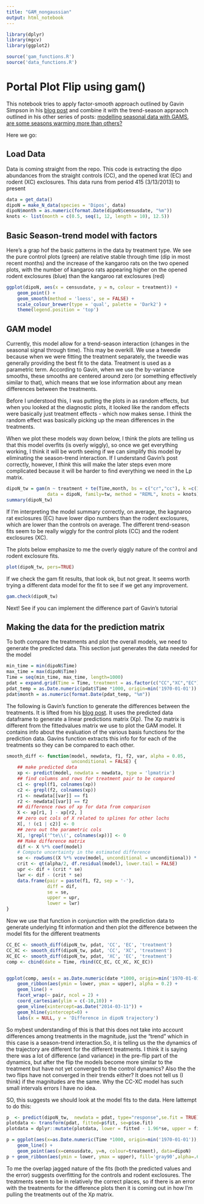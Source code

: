 ```yaml
---
title: "GAM_nongaussian"
output: html_notebook
---
```


```r
library(dplyr)
library(mgcv)
library(ggplot2)

source('gam_functions.R')
source('data_functions.R')
```

# Portal Plot Flip using gam()

This notebook tries to apply factor-smooth approach outlined by Gavin 
Simpson in his [blog post](https://www.fromthebottomoftheheap.net/2017/10/10/difference-splines-i/)
and combine it with the trend-season appraoch outlined in his other series of
posts: [modelling seasonal data with GAMS](https://www.fromthebottomoftheheap.net/2014/05/09/modelling-seasonal-data-with-gam/),
[are some seasons warming more than others?](https://www.fromthebottomoftheheap.net/2015/11/23/are-some-seasons-warming-more-than-others/)

Here we go:

## Load Data

Data is coming straight from the repo. This code is extracting the dipo 
abundances from the straight controls (CC), and the opened krat (EC) and rodent 
(XC) exclosures. This data runs from period 415 (3/13/2013) to present

```r
data = get_data()
dipoN = make_N_data(species = 'Dipos', data)
dipoN$month = as.numeric(format.Date(dipoN$censusdate, "%m"))
knots <- list(month = c(0.5, seq(1, 12, length = 10), 12.5))
```

## Basic Season-trend model with factors

Here's a grap hof the basic patterns in the data by treatment type. We see
the pure control plots (green) are relative stable through time (dip in most 
recent months) and the increase of the kangaroo rats on the two opened plots, 
with the number of kangaroo rats appearing higher on the opened rodent 
exclosures (blue) than the kangaroo rat exclosures (red)


```r
ggplot(dipoN, aes(x = censusdate, y = n, colour = treatment)) +
    geom_point() +
    geom_smooth(method = 'loess', se = FALSE) +
    scale_colour_brewer(type = 'qual', palette = 'Dark2') +
    theme(legend.position = 'top')
```

## GAM model

Currently, this model allow for a trend-season interaction (changes in the
seasonal signal through time). This may be overkill. We use a tweedie because
when we were fitting the treatment separately, the tweedie was generally
providing the best fit to the data. Treatment is used as a parametric term.
According to Gavin, when we use the by-variance smooths, these smooths are
centered around zero (or something effectively similar to that), which means
that we lose information about any mean differences between the treatments.

Before I understood this, I was putting the plots in as random effects, but
when you looked at the diagnostic plots, it looked like the random effects
were basically just treatment effects - which now makes sense. I think the
random effect was basically picking up the mean differences in the treatments.

When we plot these models way down below, I think the plots are telling us that
this model overfits (is overly wiggly), so once we get everything working,
I think it will be worth seeing if we can simplify this model by eliminating
the season-trend interaction. If I understand Gavin's post correctly, however,
I *think* this will make the later steps even more complicated because it
will be harder to find everything we need in the Lp matrix.

```r
dipoN_tw = gam(n ~ treatment + te(Time,month, bs = c("cr","cc"), k =c(10,12), by=treatment),
               data = dipoN, family=tw, method = "REML", knots = knots)
summary(dipoN_tw)
```

If I'm interpreting the model summary correctly, on average, the kagnaroo rat 
exclosures (EC) have lower dipo numbers than the rodent exclosures, which are 
lower than the controls on average. The different trend-season fits seem to be really wiggly for the
control plots (CC) and the rodent exclosures (XC).

The plots below emphasize to me the overly qiggly nature of the control 
and rodent exclosure fits.
```r
plot(dipoN_tw, pers=TRUE)
```
If we check the gam fit results, that look ok, but not great. It seems worth trying a
different data model for the fit to see if we get any improvement.
```r
gam.check(dipoN_tw)
```

Next! See if you can implement the difference part of Gavin's tutorial

## Making the data for the prediction matrix

To both compare the treatments and plot the overall models, we need to 
generate the predicted data. This section just generates the data needed
for the model

```r
min_time = min(dipoN$Time)
max_time = max(dipoN$Time)
Time = seq(min_time, max_time, length=1000)
pdat = expand.grid(Time = Time, treatment = as.factor(c("CC","XC","EC")))
pdat_temp = as.Date.numeric(pdat$Time *1000, origin=min('1970-01-01'))
pdat$month = as.numeric(format.Date(pdat_temp, "%m"))
```

The following is Gavin's function to generate the differences between
the treatments. It is lifted from his [blog post](https://www.fromthebottomoftheheap.net/2017/10/10/difference-splines-i/).
It uses the predicted data dataframe to generate a linear predictions matrix (Xp).
The Xp matrix is different from the fittedvalues matrix we use to plot the GAM
model. It contains info about the evaluation of the various basis functions for
the prediction data. Gavins function extracts this info for for each of the 
treatments so they can be compared to each other. 

```r
smooth_diff <- function(model, newdata, f1, f2, var, alpha = 0.05,
                        unconditional = FALSE) {
    ## make predicted data
    xp <- predict(model, newdata = newdata, type = 'lpmatrix')
    ## find columns and rows for treatment pair to be compared
    c1 <- grepl(f1, colnames(xp))
    c2 <- grepl(f2, colnames(xp))
    r1 <- newdata[[var]] == f1
    r2 <- newdata[[var]] == f2
    ## difference rows of xp for data from comparison
    X <- xp[r1, ] - xp[r2, ]
    ## zero out cols of X related to splines for other lochs
    X[, ! (c1 | c2)] <- 0
    ## zero out the parametric cols
    X[, !grepl('^te\\(', colnames(xp))] <- 0
    ## Make difference matrix
    dif <- X %*% coef(model)
    # Compute uncertainty in the estimated difference
    se <- rowSums((X %*% vcov(model, unconditional = unconditional)) * X)
    crit <- qt(alpha/2, df.residual(model), lower.tail = FALSE)
    upr <- dif + (crit * se)
    lwr <- dif - (crit * se)
    data.frame(pair = paste(f1, f2, sep = '-'),
               diff = dif,
               se = se,
               upper = upr,
               lower = lwr)
}

```

Now we use that function in conjunction with the prediction data to generate
underlying fit information and then plot the difference between the model
fits for the different treatments
```r
CC_EC <- smooth_diff(dipoN_tw, pdat, 'CC', 'EC', 'treatment')
CC_XC <- smooth_diff(dipoN_tw, pdat, 'CC', 'XC', 'treatment')
XC_EC <- smooth_diff(dipoN_tw, pdat, 'XC', 'EC', 'treatment')
comp <- cbind(date = Time, rbind(CC_EC, CC_XC, XC_EC))


ggplot(comp, aes(x = as.Date.numeric(date *1000, origin=min('1970-01-01')), y = diff, group = pair)) +
    geom_ribbon(aes(ymin = lower, ymax = upper), alpha = 0.2) +
    geom_line() +
    facet_wrap(~ pair, ncol = 2) +
    coord_cartesian(ylim = c(-10,10)) +
    geom_vline(xintercept=as.Date("2014-03-11")) +
    geom_hline(yintercept=0) +
    labs(x = NULL, y = 'Difference in dipoN trajectory')

```
So mybest understanding of this is that this does not take into account
differences among treatments in the magnitude, just the "trend" which in this
case is a season-trend interaction.So, it is telling us the the dynamics of
the trajectory are different for the different treatments. I think it is saying
there was a lot of difference (and variance) in the pre-flip part of the
dynamics, but after the flip the models become more similar to the treatment
but have not yet converged to the control dynamics? Also the the two flips
have not converged in their trends either? It does not tell us
(I think) if the magnitudes are the same. Why the CC-XC model has such small
intervals errors I have no idea.

SO, this suggests we should look at the model fits to the data. Here Iattempt to
do this:

```r
p  <- predict(dipoN_tw,  newdata = pdat, type="response",se.fit = TRUE)
plotdata <- transform(pdat, fitted=p$fit, se=p$se.fit)
plotdata = dplyr::mutate(plotdata, lower = fitted - 1.96*se, upper = fitted + 1.96*se)

p = ggplot(aes(x=as.Date.numeric(Time *1000, origin=min('1970-01-01')), y=fitted, colour=treatment), data=plotdata) +
    geom_line() +
    geom_point(aes(x=censusdate, y=n, colour=treatment), data=dipoN)
p + geom_ribbon(aes(ymin = lower, ymax = upper), fill='gray90',alpha=.6)

```

To me the overlap jagged nature of the fits (both the predicted values and the
error) suggests overfitting for the controls and rodent exclosures. The 
treatments seem to be in relatively the correct places, so if there is an error
with the treatments for the difference plots then it is coming out in how
I'm pulling the treatments out of the Xp matrix.